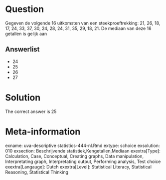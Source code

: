 Question
========

Gegeven de volgende 16 uitkomsten van een steekproeftrekking: 21, 26, 18, 17, 24, 33, 37, 30, 24, 28, 24, 31, 35, 29, 18, 21. De mediaan van deze 16 getallen is gelijk aan 

Answerlist
----------
* 24
* 25
* 26
* 27

Solution
========

The correct answer is  25 

Meta-information
================
exname: uva-descriptive statistics-444-nl.Rmd 
extype: schoice 
exsolution: 010 
exsection: Beschrijvende statistiek,Kengetallen,Mediaan 
exextra[Type]: Calculation, Case, Conceptual, Creating graphs, Data manipulation, Interpretating graph, Interpretating output, Performing analysis, Test choice 
exextra[Langauge]: Dutch 
exextra[Level]: Statistical Literacy, Statistical Reasoning, Statistical Thinking 
